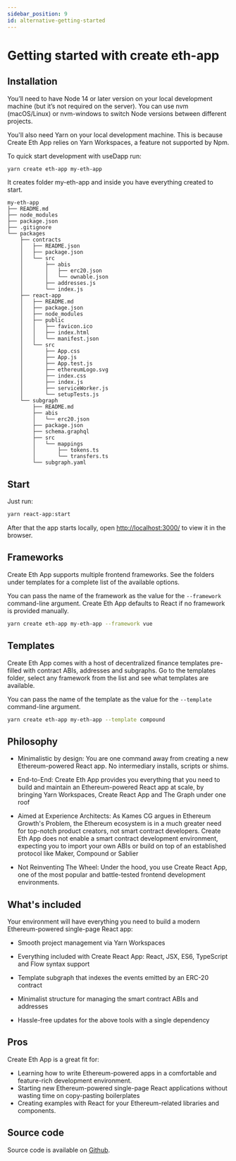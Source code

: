 ```yaml
---
sidebar_position: 9
id: alternative-getting-started
---
```


#  Getting started with create eth-app

## Installation

You’ll need to have Node 14 or later version on your local development machine (but it’s not required on the server). You can use nvm (macOS/Linux) or nvm-windows to switch Node versions between different projects.

You'll also need Yarn on your local development machine. This is because Create Eth App relies on Yarn Workspaces, a feature not supported by Npm.

To quick start development with useDapp run:

```bash yarn
yarn create eth-app my-eth-app
```

It creates folder my-eth-app and inside you have everything created to start.

```
my-eth-app
├── README.md
├── node_modules
├── package.json
├── .gitignore
└── packages
    ├── contracts
    │   ├── README.json
    │   ├── package.json
    │   └── src
    │       ├── abis
    │       │   ├── erc20.json
    │       │   └── ownable.json
    │       ├── addresses.js
    │       └── index.js
    ├── react-app
    │   ├── README.md
    │   ├── package.json
    │   ├── node_modules
    │   ├── public
    │   │   ├── favicon.ico
    │   │   ├── index.html
    │   │   └── manifest.json
    │   └── src
    │       ├── App.css
    │       ├── App.js
    │       ├── App.test.js
    │       ├── ethereumLogo.svg
    │       ├── index.css
    │       ├── index.js
    │       ├── serviceWorker.js
    │       └── setupTests.js
    └── subgraph
        ├── README.md
        ├── abis
        │   └── erc20.json
        ├── package.json
        ├── schema.graphql
        ├── src
        │   └── mappings
        │       ├── tokens.ts
        │       └── transfers.ts
        └── subgraph.yaml
```

## Start

Just run:

```bash yarn
yarn react-app:start
```

After that the app starts locally, open [http://localhost:3000/](http://localhost:3000/) to view it in the browser.

## Frameworks
Create Eth App supports multiple frontend frameworks. See the folders under templates for a complete list of the available options.

You can pass the name of the framework as the value for the `--framework` command-line argument. Create Eth App defaults to React if no framework is provided manually.

```bash yarn
yarn create eth-app my-eth-app --framework vue
```

## Templates

Create Eth App comes with a host of decentralized finance templates pre-filled with contract ABIs, addresses and subgraphs. Go to the templates folder, select any framework from the list and see what templates are available.

You can pass the name of the template as the value for the `--template` command-line argument.

```bash yarn
yarn create eth-app my-eth-app --template compound
```

## Philosophy

* Minimalistic by design: You are one command away from creating a new Ethereum-powered React app. No intermediary installs, scripts or shims.

* End-to-End: Create Eth App provides you everything that you need to build and maintain an Ethereum-powered React app at scale, by bringing Yarn Workspaces, Create React App and The Graph under one roof

* Aimed at Experience Architects: As Kames CG argues in Ethereum Growth's Problem, the Ethereum ecosystem is in a much greater need for top-notch product creators, not smart contract developers. Create Eth App does not enable a smart contract development environment, expecting you to import your own ABIs or build on top of an established protocol like Maker, Compound or Sablier

* Not Reinventing The Wheel: Under the hood, you use Create React App, one of the most popular and battle-tested frontend development environments.

## What's included

Your environment will have everything you need to build a modern Ethereum-powered single-page React app:

* Smooth project management via Yarn Workspaces

* Everything included with Create React App: React, JSX, ES6, TypeScript and Flow syntax support

* Template subgraph that indexes the events emitted by an ERC-20 contract

* Minimalist structure for managing the smart contract ABIs and addresses

* Hassle-free updates for the above tools with a single dependency

## Pros

Create Eth App is a great fit for:

* Learning how to write Ethereum-powered apps in a comfortable and feature-rich development environment.
* Starting new Ethereum-powered single-page React applications without wasting time on copy-pasting boilerplates
* Creating examples with React for your Ethereum-related libraries and components.

## Source code

Source code is available on [Github](https://github.com/paulrberg/create-eth-app).
